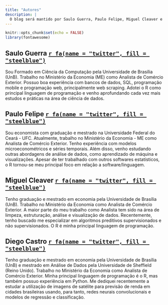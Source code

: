 ```yaml
---
title: "Autores"
description: |
  O blog será mantido por Saulo Guerra, Paulo Felipe, Miguel Cleaver e Diego Castro. A nossa ideia é que mais pessoas possam colaborar no futuro para que o blog fique bastante rico e diversificado em informações.
---
```


```r
knitr::opts_chunk$set(echo = FALSE)
library(fontawesome)
```

## Saulo Guerra [`r fa(name = "twitter", fill = "steelblue")`](https://twitter.com/sauloguerra)
Sou Formado em Ciência da Computação pela Universidade de Brasília (UnB). Trabalho no Ministério da Economia (ME) como Analista de Comércio Exterior. Possuo boa experiência com bancos de dados, SQL, programação mobile e programação web, principalmente web scraping. Adotei o R como principal linguagem de programação e venho aprofundando cada vez mais estudos e práticas na área de ciência de dados.

## Paulo Felipe [`r fa(name = "twitter", fill = "steelblue")`](https://twitter.com/paulofelipeao)
Sou economista com graduação e mestrado na Universidade Federal do Ceará - UFC. Atualmente, trabalho no Ministério da Economia - ME como Analista de Comércio Exterior. Tenho experiência com modelos microeconométricos e séries temporais. Além disso, venho estudando outras abordagens de análise de dados, como aprendizado de máquina e visualizações. Apesar de ter trabalhado com outros softwares estatísticos, o R tornou-se meu principal foco em relação a software/linguagem.

## Miguel Cleaver [`r fa(name = "twitter", fill = "steelblue")`](https://twitter.com/miguelcleaver)
Tenho graduação e mestrado em economia pela Universidade de Brasília (UnB). Trabalho no Ministério da Economia como Analista de Comércio Exterior. A maior parte do meu trabalho como Analista tem sido na área de limpeza, estruturação, análise e visualização de dados. Recentemente, tenho buscado me especializar em algoritmos preditivos supervisionados e não supervisionados. O R é minha principal linguagem de programação.

## Diego Castro [`r fa(name = "twitter", fill = "steelblue")`](https://twitter.com/DiegoAfonsodeC1)
Tenho graduação e mestrado em economia pela Universidade de Brasília (UnB) e mestrado em Análise de Dados pela Universidade de Sheffield (Reino Unido). Trabalho no Ministério da Economia como Analista de Comércio Exterior. Minha principal linguagem de programação é o R, mas também possuo experiência em Python. Me dediquei recentemente a estudar a utilização de imagens de satélite para previsão de renda em cidades brasileiras usando, para tanto, redes neurais convolucionais e modelos de regressão e classificação. 
